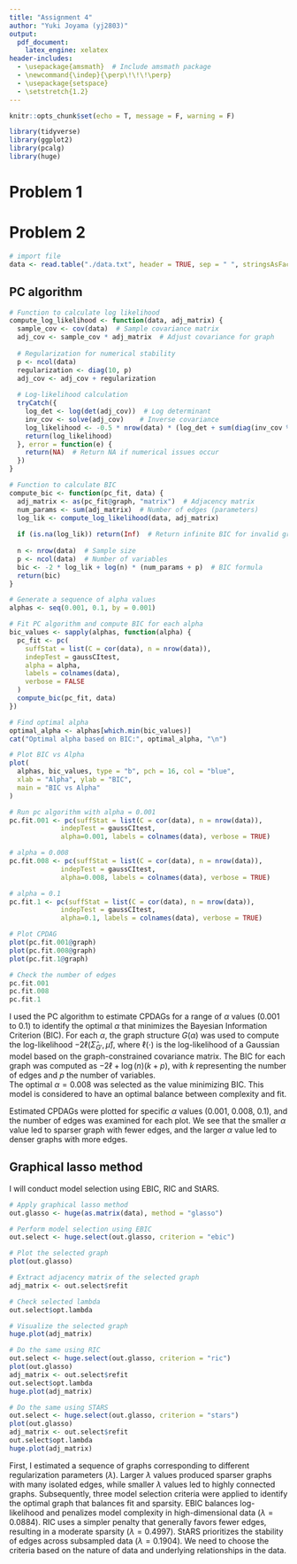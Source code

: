 ```yaml
---
title: "Assignment 4"
author: "Yuki Joyama (yj2803)"
output: 
  pdf_document:
    latex_engine: xelatex
header-includes:
  - \usepackage{amsmath}  # Include amsmath package
  - \newcommand{\indep}{\perp\!\!\!\perp}
  - \usepackage{setspace}
  - \setstretch{1.2}
---
```


```r
knitr::opts_chunk$set(echo = T, message = F, warning = F)

library(tidyverse)
library(ggplot2)
library(pcalg)
library(huge)
```

# Problem 1



# Problem 2
```r
# import file 
data <- read.table("./data.txt", header = TRUE, sep = " ", stringsAsFactors = FALSE)
```

## PC algorithm 
```r
# Function to calculate log likelihood
compute_log_likelihood <- function(data, adj_matrix) {
  sample_cov <- cov(data)  # Sample covariance matrix
  adj_cov <- sample_cov * adj_matrix  # Adjust covariance for graph
  
  # Regularization for numerical stability
  p <- ncol(data)
  regularization <- diag(10, p)
  adj_cov <- adj_cov + regularization
  
  # Log-likelihood calculation
  tryCatch({
    log_det <- log(det(adj_cov))  # Log determinant
    inv_cov <- solve(adj_cov)    # Inverse covariance
    log_likelihood <- -0.5 * nrow(data) * (log_det + sum(diag(inv_cov %*% sample_cov)))
    return(log_likelihood)
  }, error = function(e) {
    return(NA)  # Return NA if numerical issues occur
  })
}

# Function to calculate BIC
compute_bic <- function(pc_fit, data) {
  adj_matrix <- as(pc_fit@graph, "matrix")  # Adjacency matrix
  num_params <- sum(adj_matrix)  # Number of edges (parameters)
  log_lik <- compute_log_likelihood(data, adj_matrix)
  
  if (is.na(log_lik)) return(Inf)  # Return infinite BIC for invalid graphs
  
  n <- nrow(data)  # Sample size
  p <- ncol(data)  # Number of variables
  bic <- -2 * log_lik + log(n) * (num_params + p)  # BIC formula
  return(bic)
}

# Generate a sequence of alpha values
alphas <- seq(0.001, 0.1, by = 0.001)

# Fit PC algorithm and compute BIC for each alpha
bic_values <- sapply(alphas, function(alpha) {
  pc_fit <- pc(
    suffStat = list(C = cor(data), n = nrow(data)),
    indepTest = gaussCItest,
    alpha = alpha,
    labels = colnames(data),
    verbose = FALSE
  )
  compute_bic(pc_fit, data)
})

# Find optimal alpha
optimal_alpha <- alphas[which.min(bic_values)]
cat("Optimal alpha based on BIC:", optimal_alpha, "\n")

# Plot BIC vs Alpha
plot(
  alphas, bic_values, type = "b", pch = 16, col = "blue",
  xlab = "Alpha", ylab = "BIC",
  main = "BIC vs Alpha"
)
```

```r
# Run pc algorithm with alpha = 0.001
pc.fit.001 <- pc(suffStat = list(C = cor(data), n = nrow(data)),
             indepTest = gaussCItest, 
             alpha=0.001, labels = colnames(data), verbose = TRUE)

# alpha = 0.008
pc.fit.008 <- pc(suffStat = list(C = cor(data), n = nrow(data)),
             indepTest = gaussCItest, 
             alpha=0.008, labels = colnames(data), verbose = TRUE)

# alpha = 0.1
pc.fit.1 <- pc(suffStat = list(C = cor(data), n = nrow(data)),
             indepTest = gaussCItest, 
             alpha=0.1, labels = colnames(data), verbose = TRUE)
```

```r
# Plot CPDAG
plot(pc.fit.001@graph)
plot(pc.fit.008@graph)
plot(pc.fit.1@graph)

# Check the number of edges
pc.fit.001
pc.fit.008
pc.fit.1
```

I used the PC algorithm to estimate CPDAGs for a range of $\alpha$ values (0.001 to 0.1) to identify the optimal $\alpha$ that minimizes the Bayesian Information Criterion (BIC). For each $\alpha$, the graph structure $G(\alpha)$ was used to compute the log-likelihood $-2\ell(\hat{\Sigma}_{G'}, \hat{\mu})$, where $\ell(\cdot)$ is the log-likelihood of a Gaussian model based on the graph-constrained covariance matrix. The BIC for each graph was computed as $-2\ell + \log(n)(k + p)$, with $k$ representing the number of edges and $p$ the number of variables.  
The optimal $\alpha=0.008$ was selected as the value minimizing BIC. This model is considered to have an optimal balance between complexity and fit.

Estimated CPDAGs were plotted for specific $\alpha$ values (0.001, 0.008, 0.1), and the number of edges was examined for each plot. We see that the smaller $\alpha$ value led to sparser graph with fewer edges, and the larger $\alpha$ value led to denser graphs with more edges. 

## Graphical lasso method
I will conduct model selection using EBIC, RIC and StARS.
```r
# Apply graphical lasso method
out.glasso <- huge(as.matrix(data), method = "glasso")

# Perform model selection using EBIC
out.select <- huge.select(out.glasso, criterion = "ebic")

# Plot the selected graph
plot(out.glasso)

# Extract adjacency matrix of the selected graph
adj_matrix <- out.select$refit

# Check selected lambda
out.select$opt.lambda

# Visualize the selected graph
huge.plot(adj_matrix)

# Do the same using RIC
out.select <- huge.select(out.glasso, criterion = "ric")
plot(out.glasso)
adj_matrix <- out.select$refit
out.select$opt.lambda
huge.plot(adj_matrix)

# Do the same using STARS
out.select <- huge.select(out.glasso, criterion = "stars")
plot(out.glasso)
adj_matrix <- out.select$refit
out.select$opt.lambda
huge.plot(adj_matrix)
```

First, I estimated a sequence of graphs corresponding to different regularization parameters ($\lambda$). Larger $\lambda$ values produced sparser graphs with many isolated edges, while smaller $\lambda$ values led to highly connected graphs. Subsequently, three model selection criteria were applied to identify the optimal graph that balances fit and sparsity. EBIC balances log-likelihood and penalizes model complexity in high-dimensional data ($\lambda = 0.0884$). RIC uses a simpler penalty that generally favors fewer edges, resulting in a moderate sparsity ($\lambda = 0.4997$). StARS prioritizes the stability of edges across subsampled data ($\lambda = 0.1904$). We need to choose the criteria based on the nature of data and underlying relationships in the data. 






